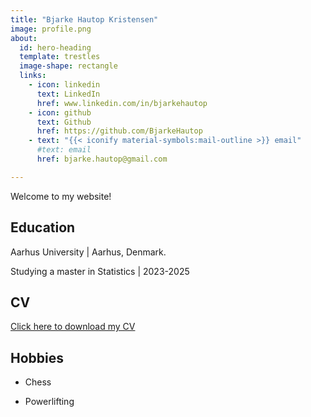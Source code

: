```yaml
---
title: "Bjarke Hautop Kristensen"
image: profile.png
about:
  id: hero-heading
  template: trestles
  image-shape: rectangle
  links:
    - icon: linkedin
      text: LinkedIn
      href: www.linkedin.com/in/bjarkehautop
    - icon: github
      text: Github
      href: https://github.com/BjarkeHautop
    - text: "{{< iconify material-symbols:mail-outline >}} email"
      #text: email
      href: bjarke.hautop@gmail.com

---
```


::: {#hero-heading}

Welcome to my website!

## Education 

Aarhus University | Aarhus, Denmark.

Studying a master in Statistics | 2023-2025

## CV

[Click here to download my CV](CV.pdf)

## Hobbies

- Chess

- Powerlifting

:::
